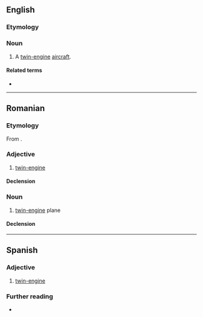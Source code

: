 ==English==

===Etymology===
{{prefix|en|bi|motor}}

===Noun===
{{en-noun}}

# A [[twin-engine]] [[aircraft]].

====Related terms====
* {{l|en|bimotored}}

----

==Romanian==

===Etymology===
From {{bor|ro|fr|bimoteur}}.

===Adjective===
{{ro-adj}}

# [[twin-engine]]

====Declension====
{{ro-decl-adj}}

===Noun===
{{ro-noun|n|bimotoare}}

# [[twin-engine]] plane

====Declension====
{{ro-noun-n|pl=bimotoare}}
----

==Spanish==

===Adjective===
{{es-adj}}

# [[twin-engine]]

===Further reading===
* {{R:DRAE}}